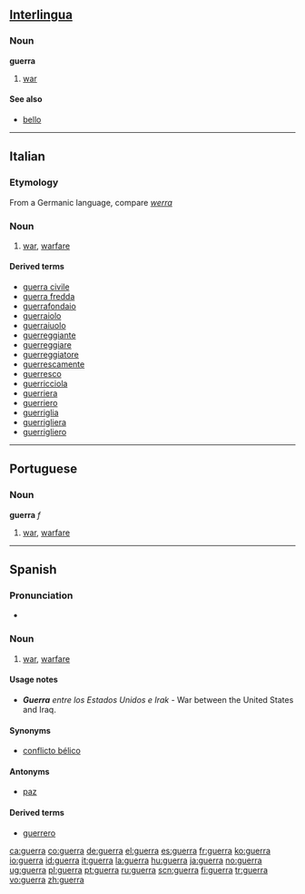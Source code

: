 ==[[Interlingua]]==

===Noun===
'''guerra'''

# [[war]]

====See also====
*[[bello]]

----

==Italian==

===Etymology===
From a Germanic language, compare ''[[werra]]''

===Noun===
{{it-noun|guerr|f|a|e}}

# [[war]], [[warfare]]

====Derived terms====
*[[guerra civile]]
*[[guerra fredda]]
*[[guerrafondaio]]
*[[guerraiolo]]
*[[guerraiuolo]]
*[[guerreggiante]]
*[[guerreggiare]]
*[[guerreggiatore]]
*[[guerrescamente]]
*[[guerresco]]
*[[guerricciola]]
*[[guerriera]]
*[[guerriero]]
*[[guerriglia]]
*[[guerrigliera]]
*[[guerrigliero]]

----

==Portuguese==

===Noun===
'''guerra''' ''f''

# [[war]], [[warfare]]

----

==Spanish==

===Pronunciation===
* {{IPA|['gɛra]}}

===Noun===
{{es-noun-f}}

# [[war]], [[warfare]]

====Usage notes====
* '''''Guerra''' entre los Estados Unidos e Irak'' - War between the United States and Iraq.

====Synonyms====
*[[conflicto bélico]]

====Antonyms====
*[[paz]]

====Derived terms====
*[[guerrero]]

[[ca:guerra]]
[[co:guerra]]
[[de:guerra]]
[[el:guerra]]
[[es:guerra]]
[[fr:guerra]]
[[ko:guerra]]
[[io:guerra]]
[[id:guerra]]
[[it:guerra]]
[[la:guerra]]
[[hu:guerra]]
[[ja:guerra]]
[[no:guerra]]
[[ug:guerra]]
[[pl:guerra]]
[[pt:guerra]]
[[ru:guerra]]
[[scn:guerra]]
[[fi:guerra]]
[[tr:guerra]]
[[vo:guerra]]
[[zh:guerra]]